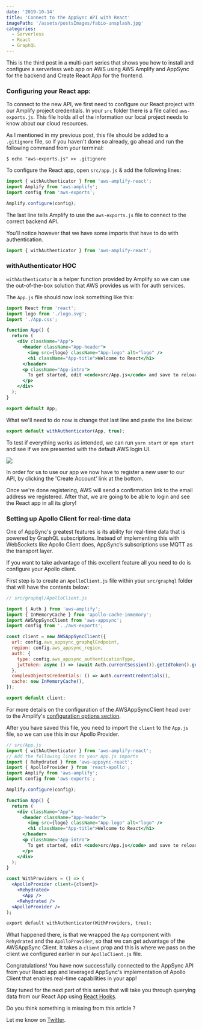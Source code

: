 ```yaml
---
date: '2019-10-14'
title: 'Connect to the AppSync API with React'
imagePath: '/assets/postsImages/fabio-unsplash.jpg'
categories:
  - Serverless
  - React
  - GraphQL
---
```


This is the third post in a multi-part series that shows you how to install
and configure a serverless web app on AWS using AWS Amplify and AppSync
for the backend and Create React App for the frontend.

### Configuring your React app:

To connect to the new API, we first need to configure our React project with our Amplify project
credentials. In your `src` folder there is a file called `aws-exports.js`.
This file holds all of the information our local project needs to know about our cloud resources.

As I mentioned in my previous post, this file should be added to a `.gitignore` file, so if you haven't done so already,
go ahead and run the following command from your terminal:

```shell
$ echo "aws-exports.js" >> .gitignore
```

To configure the React app, open `src/app.js` &amp; add the following lines:

```js
import { withAuthenticator } from 'aws-amplify-react';
import Amplify from 'aws-amplify';
import config from 'aws-exports';

Amplify.configure(config);
```

The last line tells Amplify to use the `aws-exports.js` file to connect to the correct backend API.

You'll notice however that we have some imports that have to do with authentication.

```jsx
import { withAuthenticator } from 'aws-amplify-react';
```

### withAuthenticator HOC

`withAuthenticator` is a helper function provided by Amplify so we can use the out-of-the-box solution that
AWS provides us with for auth services.

The `App.js` file should now look something like this:

```jsx
import React from 'react';
import logo from './logo.svg';
import './App.css';

function App() {
  return (
    <div className="App">
      <header className="App-header">
        <img src={logo} className="App-logo" alt="logo" />
        <h1 className="App-title">Welcome to React</h1>
      </header>
      <p className="App-intro">
        To get started, edit <code>src/App.js</code> and save to reload.
      </p>
    </div>
  );
}

export default App;
```

What we'll need to do now is change that last line and paste the line below:

```jsx
export default withAuthenticator(App, true);
```

To test if everything works as intended, we can run `yarn start` or `npm start`
and see if we are presented with the default AWS login UI.

<img src="/assets/postsImages/amplify-login.png" />

In order for us to use our app we now have to register a new user to our API,
by clicking the 'Create Account' link at the bottom.

Once we're done registering, AWS will send a confirmation link to the email address we registered.
After that, we are going to be able to login and see the React app in all its glory!

### Setting up Apollo Client for real-time data

One of AppSync's greatest features is its ability for real-time data that is powered by GraphQL subscriptions.
Instead of implementing this with WebSockets like Apollo Client does, AppSync’s subscriptions use MQTT as the transport layer.

If you want to take advantage of this excellent feature all you need to do is configure your Apollo client.

First step is to create an `ApolloClient.js` file within your `src/graphql` folder that will have the contents below:

```jsx
// src/graphql/ApolloClient.js

import { Auth } from 'aws-amplify';
import { InMemoryCache } from 'apollo-cache-inmemory';
import AWSAppSyncClient from 'aws-appsync';
import config from '../aws-exports';

const client = new AWSAppSyncClient({
  url: config.aws_appsync_graphqlEndpoint,
  region: config.aws_appsync_region,
  auth: {
    type: config.aws_appsync_authenticationType,
    jwtToken: async () => (await Auth.currentSession()).getIdToken().getJwtToken(),
  },
  complexObjectsCredentials: () => Auth.currentCredentials(),
  cache: new InMemoryCache(),
});

export default client;
```

For more details on the configuration of the AWSAppSyncClient head over to the Amplify's [configuration options section](https://aws-amplify.github.io/docs/js/api#configuration-options).

After you have saved this file, you need to import the `client` to the `App.js` file,
so we can use this in our Apollo Provider.

```jsx
// src/App.js
import { withAuthenticator } from 'aws-amplify-react';
// Add the following lines to your App.js imports
import { Rehydrated } from 'aws-appsync-react';
import { ApolloProvider } from 'react-apollo';
import Amplify from 'aws-amplify';
import config from 'aws-exports';

Amplify.configure(config);

function App() {
  return (
    <div className="App">
      <header className="App-header">
        <img src={logo} className="App-logo" alt="logo" />
        <h1 className="App-title">Welcome to React</h1>
      </header>
      <p className="App-intro">
        To get started, edit <code>src/App.js</code> and save to reload.
      </p>
    </div>
  );
}

const WithProviders = () => (
  <ApolloProvider client={client}>
    <Rehydrated>
      <App />
    <Rehydrated />
  <ApolloProvider />
);

export default withAuthenticator(WithProviders, true);

```

What happened there, is that we wrapped the `App` component with `Rehydrated` and the `ApolloProvider`,
so that we can get advantage of the AWSAppSync Client. It takes a `client` prop
and this is where we pass on the client we configured earlier in our `ApolloClient.js` file.

Congratulations! You have now successfully connected to the AppSync API from your React app and
leveraged AppSync's implementation of Apollo Client that enables real-time capabilities in your app!

Stay tuned for the next part of this series that will take you through querying data from our React App using [React Hooks](https://reactjs.org/docs/hooks-intro.html).

Do you think something is missing from this article ?

Let me know on [Twitter](https://twitter.com/SpyrouYannis).
